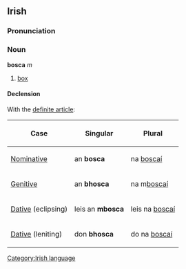 ==Irish==
===Pronunciation===
{{IPA|[ˈboskə]}}
===Noun===
'''bosca''' ''m''
#[[box]]

====Declension====
With the [[definite article]]:
{|border="1" cellpadding="2"
!Case
!Singular
!Plural
|-
| [[Nominative]]
| an '''bosca'''
| na [[boscaí]]
|-
| [[Genitive]]
| an '''bhosca'''
| na m[[boscaí]]
|-
| [[Dative]] (eclipsing)
| leis an '''mbosca'''
| leis na [[boscaí]]
|-
| [[Dative]] (leniting)
| don '''bhosca'''
| do na [[boscaí]]
|}

[[Category:Irish language]]